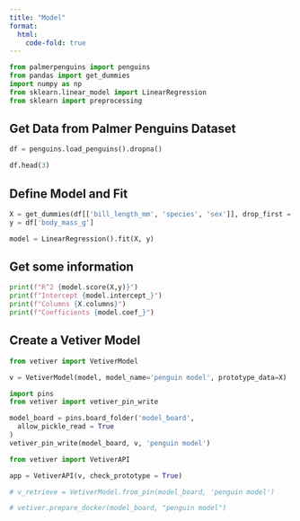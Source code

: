 ```yaml
---
title: "Model"
format:
  html:
    code-fold: true
---
```


```python
from palmerpenguins import penguins
from pandas import get_dummies
import numpy as np
from sklearn.linear_model import LinearRegression
from sklearn import preprocessing
```

## Get Data from Palmer Penguins Dataset

```python
df = penguins.load_penguins().dropna()

df.head(3)
```

## Define Model and Fit

```python
X = get_dummies(df[['bill_length_mm', 'species', 'sex']], drop_first = True)
y = df['body_mass_g']

model = LinearRegression().fit(X, y)
```

## Get some information

```python
print(f"R^2 {model.score(X,y)}")
print(f"Intercept {model.intercept_}")
print(f"Columns {X.columns}")
print(f"Coefficients {model.coef_}")
```

## Create a Vetiver Model

```python
from vetiver import VetiverModel

v = VetiverModel(model, model_name='penguin model', prototype_data=X)
```

```python
import pins
from vetiver import vetiver_pin_write

model_board = pins.board_folder('model_board', 
  allow_pickle_read = True
)
vetiver_pin_write(model_board, v, 'penguin model')
```

```python
from vetiver import VetiverAPI

app = VetiverAPI(v, check_prototype = True)
```

```python
# v_retrieve = VetiverModel.from_pin(model_board, 'penguin model')
```

```python
# vetiver.prepare_docker(model_board, "penguin model")
```
